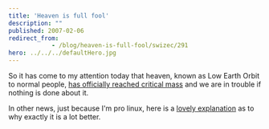 ```yaml
---
title: 'Heaven is full fool'
description: ""
published: 2007-02-06
redirect_from: 
            - /blog/heaven-is-full-fool/swizec/291
hero: ../../../defaultHero.jpg
---
```


So it has come to my attention today that heaven, known as Low Earth Orbit to normal people, [has officially reached critical mass](http://www.nytimes.com/2007/02/06/science/space/06orbi.html?ex=1328418000&en=16b9c6ba615c2e62&ei=5088&partner=rssnyt&emc=rss) and we are in trouble if nothing is done about it.

In other news, just because I'm pro linux, here is a [lovely explanation](http://blogs.zdnet.com/threatchaos/?p=311) as to why exactly it is a lot better.
